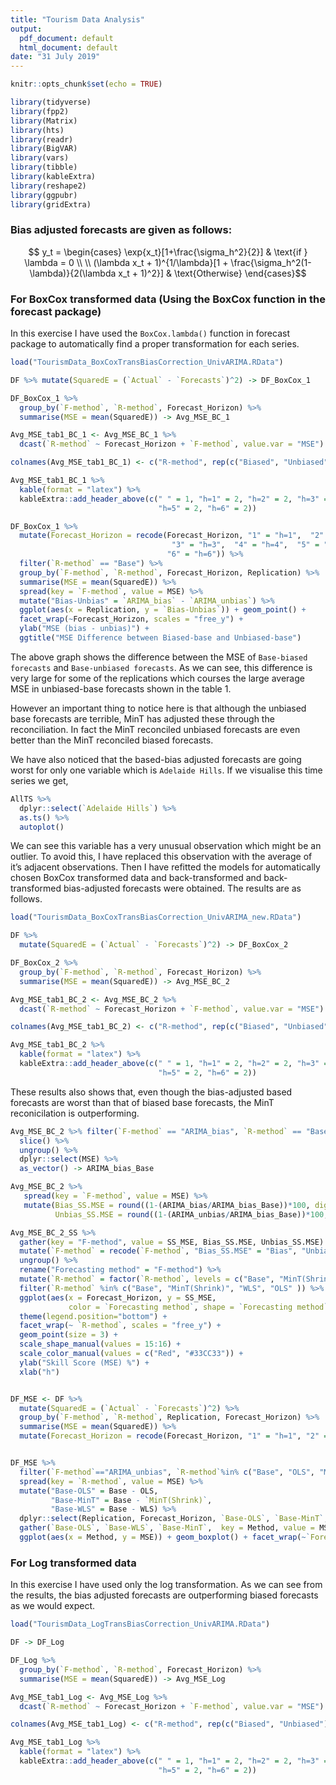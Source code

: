 ```yaml
---
title: "Tourism Data Analysis"
output:
  pdf_document: default
  html_document: default
date: "31 July 2019"
---
```


```r
knitr::opts_chunk$set(echo = TRUE)

library(tidyverse)
library(fpp2)
library(Matrix)
library(hts)
library(readr)
library(BigVAR)
library(vars)
library(tibble)
library(kableExtra)
library(reshape2)
library(ggpubr)
library(gridExtra)
```

<!-- ### Estimating the bias from the mean of the insample residuals -->
<!-- ```{r, echo=FALSE} -->
<!-- DF_Exp_1 <- read.csv("DF_Exp-1.csv")[,-1] -->

<!-- DF_Exp_1 %>% mutate(SquaredE = (`Actual` - `Forecasts`)^2) -> DF_Exp_1 -->

<!-- DF_Exp_1 %>%  -->
<!--   group_by(`F.method`, `R.method`, Forecast_Horizon) %>%  -->
<!--   summarise(MSE = mean(SquaredE)) -> Avg_MSE_Exp1 -->

<!-- Avg_MSE_tab1_Exp1 <- Avg_MSE_Exp1 %>%  -->
<!--   dcast(`R.method` ~ Forecast_Horizon + `F.method`, value.var = "MSE")  -->

<!-- colnames(Avg_MSE_tab1_Exp1) <- c("R.method", rep(c("Biased", "Unbiased"), 6)) -->

<!-- Avg_MSE_tab1_Exp1 %>%  -->
<!--   kable(format = "latex") %>%  -->
<!--   kableExtra::add_header_above(c(" " = 1, "h=1" = 2, "h=2" = 2, "h=3" = 2, "h=4" = 2, -->
<!--                                  "h=5" = 2, "h=6" = 2))  -->

<!-- ``` -->

### Bias adjusted forecasts are given as follows:

$$ y_t = 
  \begin{cases} 
   \exp{x_t}[1+\frac{\sigma_h^2}{2}] & \text{if } \lambda = 0 \\ \\
   (\lambda x_t + 1)^{1/\lambda}[1 + \frac{\sigma_h^2(1-\lambda)}{2(\lambda x_t + 1)^2}]       & \text{Otherwise}
  \end{cases}$$


### For BoxCox transformed data (Using the BoxCox function in the forecast package)

In this exercise I have used the `BoxCox.lambda()` function in forecast package to automatically find a proper transformation for each series.
```r
load("TourismData_BoxCoxTransBiasCorrection_UnivARIMA.RData")

DF %>% mutate(SquaredE = (`Actual` - `Forecasts`)^2) -> DF_BoxCox_1

DF_BoxCox_1 %>% 
  group_by(`F-method`, `R-method`, Forecast_Horizon) %>% 
  summarise(MSE = mean(SquaredE)) -> Avg_MSE_BC_1

Avg_MSE_tab1_BC_1 <- Avg_MSE_BC_1 %>% 
  dcast(`R-method` ~ Forecast_Horizon + `F-method`, value.var = "MSE") 

colnames(Avg_MSE_tab1_BC_1) <- c("R-method", rep(c("Biased", "Unbiased"), 6))

Avg_MSE_tab1_BC_1 %>% 
  kable(format = "latex") %>% 
  kableExtra::add_header_above(c(" " = 1, "h=1" = 2, "h=2" = 2, "h=3" = 2, "h=4" = 2,
                                 "h=5" = 2, "h=6" = 2)) 

DF_BoxCox_1 %>% 
  mutate(Forecast_Horizon = recode(Forecast_Horizon, "1" = "h=1",  "2" = "h=2",
                                    "3" = "h=3",  "4" = "h=4",  "5" = "h=5",  
                                   "6" = "h=6")) %>%
  filter(`R-method` == "Base") %>% 
  group_by(`F-method`, `R-method`, Forecast_Horizon, Replication) %>% 
  summarise(MSE = mean(SquaredE)) %>% 
  spread(key = `F-method`, value = MSE) %>% 
  mutate("Bias-Unbias" = `ARIMA_bias` - `ARIMA_unbias`) %>% 
  ggplot(aes(x = Replication, y = `Bias-Unbias`)) + geom_point() + 
  facet_wrap(~Forecast_Horizon, scales = "free_y") +
  ylab("MSE (bias - unbias)") + 
  ggtitle("MSE Difference between Biased-base and Unbiased-base")

```

The above graph shows the difference between the MSE of `Base-biased forecasts` and `Base-unbiased forecasts`. As we can see, this difference is very large for some of the replications which courses the large average MSE in unbiased-base forecasts shown in the table 1.  

However an important thing to notice here is that although the unbiased base forecasts are terrible, MinT has adjusted these through the reconciliation. In fact the MinT reconciled unbiased forecasts are even better than the MinT reconciled biased forecasts. 


We have also noticed that the based-bias adjusted forecasts are going worst for only one variable which is `Adelaide Hills`. If we visualise this time series we get, 

```r
AllTS %>% 
  dplyr::select(`Adelaide Hills`) %>% 
  as.ts() %>% 
  autoplot()
```

We can see this variable has a very unusual observation which might be an outlier. To avoid this, I have replaced this observation with the average of it's adjacent observations. Then I have refitted the models for automatically chosen BoxCox transformed data and back-transformed and back-transformed bias-adjusted forecasts were obtained. The results are as follows. 

```r
load("TourismData_BoxCoxTransBiasCorrection_UnivARIMA_new.RData")

DF %>% 
  mutate(SquaredE = (`Actual` - `Forecasts`)^2) -> DF_BoxCox_2

DF_BoxCox_2 %>% 
  group_by(`F-method`, `R-method`, Forecast_Horizon) %>% 
  summarise(MSE = mean(SquaredE)) -> Avg_MSE_BC_2

Avg_MSE_tab1_BC_2 <- Avg_MSE_BC_2 %>% 
  dcast(`R-method` ~ Forecast_Horizon + `F-method`, value.var = "MSE") 

colnames(Avg_MSE_tab1_BC_2) <- c("R-method", rep(c("Biased", "Unbiased"), 6))

Avg_MSE_tab1_BC_2 %>% 
  kable(format = "latex") %>% 
  kableExtra::add_header_above(c(" " = 1, "h=1" = 2, "h=2" = 2, "h=3" = 2, "h=4" = 2,
                                 "h=5" = 2, "h=6" = 2)) 

```


These results also shows that, even though the bias-adjusted based forecasts are worst than that of biased base forecasts, the MinT reconicilation is outperforming.

```r
Avg_MSE_BC_2 %>% filter(`F-method` == "ARIMA_bias", `R-method` == "Base") %>% 
  slice() %>% 
  ungroup() %>% 
  dplyr::select(MSE) %>% 
  as_vector() -> ARIMA_bias_Base

Avg_MSE_BC_2 %>% 
   spread(key = `F-method`, value = MSE) %>% 
   mutate(Bias_SS.MSE = round((1-(ARIMA_bias/ARIMA_bias_Base))*100, digits = 2), 
          Unbias_SS.MSE = round((1-(ARIMA_unbias/ARIMA_bias_Base))*100, digits = 2)) -> Avg_MSE_BC_2_SS

Avg_MSE_BC_2_SS %>% 
  gather(key = "F-method", value = SS_MSE, Bias_SS.MSE, Unbias_SS.MSE) %>% 
  mutate(`F-method` = recode(`F-method`, "Bias_SS.MSE" = "Bias", "Unbias_SS.MSE" = "Unbias")) %>%
  ungroup() %>% 
  rename("Forecasting method" = "F-method") %>% 
  mutate(`R-method` = factor(`R-method`, levels = c("Base", "MinT(Shrink)", "WLS", "OLS"))) %>% 
  filter(`R-method` %in% c("Base", "MinT(Shrink)", "WLS", "OLS" )) %>%
  ggplot(aes(x = Forecast_Horizon, y = SS_MSE, 
             color = `Forecasting method`, shape = `Forecasting method`)) + 
  theme(legend.position="bottom") +
  facet_wrap(~ `R-method`, scales = "free_y") +
  geom_point(size = 3) + 
  scale_shape_manual(values = 15:16) +
  scale_color_manual(values = c("Red", "#33CC33")) + 
  ylab("Skill Score (MSE) %") + 
  xlab("h")



```

```r

DF_MSE <- DF %>% 
  mutate(SquaredE = (`Actual` - `Forecasts`)^2) %>% 
  group_by(`F-method`, `R-method`, Replication, Forecast_Horizon) %>% 
  summarise(MSE = mean(SquaredE)) %>% 
  mutate(Forecast_Horizon = recode(Forecast_Horizon, "1" = "h=1", "2" = "h=2", "3"= "h=3", "4" = "h=4", "5" = "h=5", "6" = "h=6"))


DF_MSE %>% 
  filter(`F-method`=="ARIMA_unbias", `R-method`%in% c("Base", "OLS", "MinT(Shrink)", "WLS")) %>% 
  spread(key = `R-method`, value = MSE) %>% 
  mutate("Base-OLS" = Base - OLS,
         "Base-MinT" = Base - `MinT(Shrink)`,
         "Base-WLS" = Base - WLS) %>% 
  dplyr::select(Replication, Forecast_Horizon, `Base-OLS`, `Base-MinT`, `Base-WLS`) %>% 
  gather(`Base-OLS`, `Base-WLS`, `Base-MinT`,  key = Method, value = MSE) %>% 
  ggplot(aes(x = Method, y = MSE)) + geom_boxplot() + facet_wrap(~`Forecast_Horizon`, scales = "free_y")
```


### For Log transformed data 

In this exercise I have used only the log transformation. As we can see from the results, the bias adjusted forecasts are outperforming biased forecasts as we would expect. 
```r
load("TourismData_LogTransBiasCorrection_UnivARIMA.RData")

DF -> DF_Log

DF_Log %>% 
  group_by(`F-method`, `R-method`, Forecast_Horizon) %>% 
  summarise(MSE = mean(SquaredE)) -> Avg_MSE_Log

Avg_MSE_tab1_Log <- Avg_MSE_Log %>% 
  dcast(`R-method` ~ Forecast_Horizon + `F-method`, value.var = "MSE") 

colnames(Avg_MSE_tab1_Log) <- c("R-method", rep(c("Biased", "Unbiased"), 6))

Avg_MSE_tab1_Log %>% 
  kable(format = "latex") %>% 
  kableExtra::add_header_above(c(" " = 1, "h=1" = 2, "h=2" = 2, "h=3" = 2, "h=4" = 2,
                                 "h=5" = 2, "h=6" = 2)) 

```


